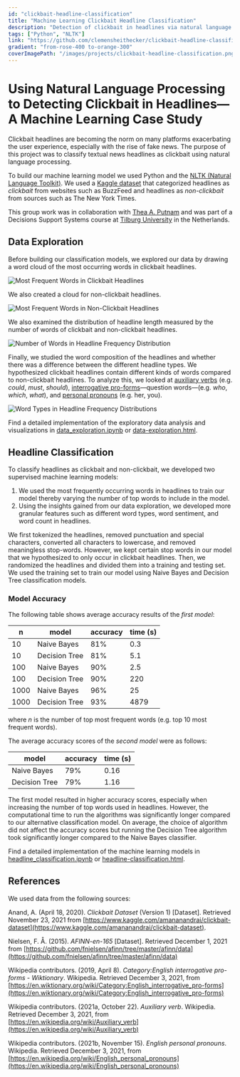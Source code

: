 ```yaml
---
id: "clickbait-headline-classification"
title: "Machine Learning Clickbait Headline Classification"
description: "Detection of clickbait in headlines via natural language processing using Python and NLTK."
tags: ["Python", "NLTK"]
link: "https://github.com/clemensheithecker/clickbait-headline-classification"
gradient: "from-rose-400 to-orange-300"
coverImagePath: "/images/projects/clickbait-headline-classification.png"
---
```


<ProjectInfo
  description={description}
  tags={tags}
  link={link}
  gradient={gradient}
/>

# Using Natural Language Processing to Detecting Clickbait in Headlines—A Machine Learning Case Study

Clickbait headlines are becoming the norm on many platforms exacerbating the user experience, especially with the rise of fake news. The purpose of this project was to classify textual news headlines as clickbait using natural language processing.

To build our machine learning model we used Python and the [NLTK (Natural Language Toolkit)](https://www.nltk.org/). We used a [Kaggle dataset](https://www.kaggle.com/amananandrai/clickbait-dataset) that categorized headlines as _clickbait_ from websites such as BuzzFeed and headlines as _non-clickbait_ from sources such as The New York Times.

This group work was in collaboration with [Thea A. Putnam](https://github.com/theaputnam) and was part of a Decisions Support Systems course at [Tilburg University](https://www.tilburguniversity.edu/) in the Netherlands.

## Data Exploration

Before building our classification models, we explored our data by drawing a word cloud of the most occurring words in clickbait headlines.

![Most Frequent Words in Clickbait Headlines](/images/projects/clickbait-headline-classification/most-frequent-clickbait-words.png)

We also created a cloud for non-clickbait headlines.

![Most Frequent Words in Non-Clickbait Headlines](/images/projects/clickbait-headline-classification/most-frequent-non-clickbait-words.png)

We also examined the distribution of headline length measured by the number of words of clickbait and non-clickbait headlines.

![Number of Words in Headline Frequency Distribution](/images/projects/clickbait-headline-classification/word-number-distributions.png)

Finally, we studied the word composition of the headlines and whether there was a difference between the different headline types. We hypothesized clickbait headlines contain different kinds of words compared to non-clickbait headlines. To analyze this, we looked at [auxiliary verbs](https://en.wikipedia.org/wiki/Auxiliary_verb) (e.g. _could_, _must_, _should_), [interrogative pro-forms](https://en.wiktionary.org/wiki/Category:English_interrogative_pro-forms)—question words—(e.g. _who_, _which_, _what_), and [personal pronouns](https://en.wikipedia.org/wiki/English_personal_pronouns) (e.g. her, you).

![Word Types in Headline Frequency Distributions](/images/projects/clickbait-headline-classification/word-type-distributions.png)

Find a detailed implementation of the exploratory data analysis and visualizations in [data_exploration.ipynb](https://github.com/clemensheithecker/clickbait-headline-classification/blob/main/data_exploration.ipynb) or [data-exploration.html](/projects/clickbait-headline-classification/data-exploration.html).

## Headline Classification

To classify headlines as clickbait and non-clickbait, we developed two supervised machine learning models:

1. We used the most frequently occurring words in headlines to train our model thereby varying the number of top words to include in the model.
2. Using the insights gained from our data exploration, we developed more granular features such as different word types, word sentiment, and word count in headlines.

We first tokenized the headlines, removed punctuation and special characters, converted all characters to lowercase, and removed meaningless stop-words. However, we kept certain stop words in our model that we hypothesized to only occur in clickbait headlines. Then, we randomized the headlines and divided them into a training and testing set. We used the training set to train our model using Naive Bayes and Decision Tree classification models.

### Model Accuracy

The following table shows average accuracy results of the _first model_:

| n    | model         | accuracy | time (s) |
| ---- | ------------- | -------- | -------- |
| 10   | Naive Bayes   | 81%      | 0.3      |
| 10   | Decision Tree | 81%      | 5.1      |
| 100  | Naive Bayes   | 90%      | 2.5      |
| 100  | Decision Tree | 90%      | 220      |
| 1000 | Naive Bayes   | 96%      | 25       |
| 1000 | Decision Tree | 93%      | 4879     |

where _n_ is the number of top most frequent words (e.g. top 10 most frequent words).

The average accuracy scores of the _second model_ were as follows:

| model         | accuracy | time (s) |
| ------------- | -------- | -------- |
| Naive Bayes   | 79%      | 0.16     |
| Decision Tree | 79%      | 1.16     |

The first model resulted in higher accuracy scores, especially when increasing the number of top words used in headlines. However, the computational time to run the algorithms was significantly longer compared to our alternative classification model. On average, the choice of algorithm did not affect the accuracy scores but running the Decision Tree algorithm took significantly longer compared to the Naive Bayes classifier.

Find a detailed implementation of the machine learning models in [headline_classification.ipynb](https://github.com/clemensheithecker/clickbait-headline-classification/blob/main/headline_classification.ipynb) or [headline-classification.html](/projects/clickbait-headline-classification/headline-classification.html).

## References

We used data from the following sources:

Anand, A. (April 18, 2020). _Clickbait Dataset_ (Version 1) [Dataset]. Retrieved November 23, 2021 from [https://www.kaggle.com/amananandrai/clickbait-dataset](https://www.kaggle.com/amananandrai/clickbait-dataset).

Nielsen, F. Å. (2015). _AFINN-en-165_ [Dataset]. Retrieved December 1, 2021 from [https://github.com/fnielsen/afinn/tree/master/afinn/data](https://github.com/fnielsen/afinn/tree/master/afinn/data)

Wikipedia contributors. (2019, April 8). _Category:English interrogative pro-forms - Wiktionary_. Wikipedia. Retrieved December 3, 2021, from [https://en.wiktionary.org/wiki/Category:English_interrogative_pro-forms](https://en.wiktionary.org/wiki/Category:English_interrogative_pro-forms)

Wikipedia contributors. (2021a, October 22). _Auxiliary verb_. Wikipedia. Retrieved December 3, 2021, from [https://en.wikipedia.org/wiki/Auxiliary_verb](https://en.wikipedia.org/wiki/Auxiliary_verb)

Wikipedia contributors. (2021b, November 15). _English personal pronouns_. Wikipedia. Retrieved December 3, 2021, from [https://en.wikipedia.org/wiki/English_personal_pronouns](https://en.wikipedia.org/wiki/English_personal_pronouns)
